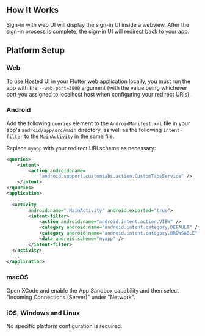 ## How It Works

Sign-in with web UI will display the sign-in UI inside a webview. After the sign-in process is complete, the sign-in UI will redirect back to your app.

## Platform Setup

<h3>Web</h3>

To use Hosted UI in your Flutter web application locally, you must run the app with the `--web-port=3000` argument (with the value being whichever port you assigned to localhost host when configuring your redirect URIs).

<h3>Android</h3>

Add the following `queries` element to the `AndroidManifest.xml` file in your app's `android/app/src/main` directory, as well as the following `intent-filter` to the `MainActivity` in the same file.

Replace `myapp` with your redirect URI scheme as necessary:

```xml
<queries>
    <intent>
        <action android:name=
            "android.support.customtabs.action.CustomTabsService" />
    </intent>
</queries>
<application>
  ...
  <activity
        android:name=".MainActivity" android:exported="true">
        <intent-filter>
            <action android:name="android.intent.action.VIEW" />
            <category android:name="android.intent.category.DEFAULT" />
            <category android:name="android.intent.category.BROWSABLE" />
            <data android:scheme="myapp" />
        </intent-filter>
  </activity>
  ...
</application>
```

<h3>macOS</h3>

Open XCode and enable the App Sandbox capability and then select "Incoming Connections (Server)" under "Network".

 

<h3>iOS, Windows and Linux</h3>

No specific platform configuration is required.
